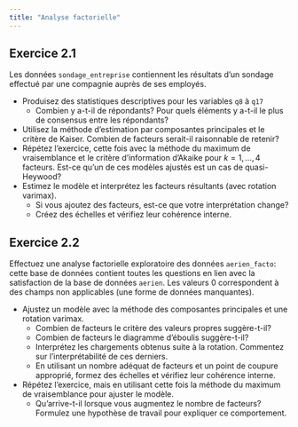 ```yaml
---
title: "Analyse factorielle"
---
```


## Exercice 2.1

Les données `sondage_entreprise` contiennent les résultats d'un sondage effectué par une compagnie auprès de ses employés. 

- Produisez des statistiques descriptives pour les variables `q8` à `q17`
    - Combien y a-t-il de répondants?
    \item Pour quels éléments y a-t-il le plus de consensus entre les répondants?
- Utilisez  la méthode d'estimation par composantes principales et le critère de Kaiser. Combien de facteurs serait-il raisonnable de retenir?
- Répétez l'exercice, cette fois avec la méthode du maximum de vraisemblance et le critère d'information d'Akaike pour $k=1, \ldots, 4$ facteurs. Est-ce qu'un de ces modèles ajustés est un cas de quasi-Heywood?
- Estimez le modèle et interprétez les facteurs résultants (avec rotation varimax).
  - Si vous ajoutez des facteurs, est-ce que votre interprétation change?
  - Créez des échelles et vérifiez leur cohérence interne. 

 
## Exercice 2.2
 
Effectuez une analyse factorielle exploratoire des données `aerien_facto`: cette base de données contient  toutes les questions en lien avec la satisfaction de la base de données `aerien`. Les valeurs 0 correspondent à des champs non applicables (une forme de données manquantes).

- Ajustez un modèle avec la méthode des composantes principales et une rotation varimax. 
    - Combien de facteurs le critère des valeurs propres suggère-t-il?
    - Combien de facteurs le diagramme d'éboulis suggère-t-il?
    - Interprétez les chargements obtenus suite à la rotation. Commentez sur l'interprétabilité de ces derniers.
    - En utilisant un nombre adéquat de facteurs et un point de coupure approprié, formez des échelles et vérifiez leur cohérence interne.
-  Répétez l'exercice, mais en utilisant cette fois la méthode du maximum de vraisemblance pour ajuster le modèle. 
    - Qu'arrive-t-il lorsque vous augmentez le nombre de facteurs? Formulez une hypothèse de travail pour expliquer ce comportement.

